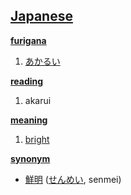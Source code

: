 == [[Japanese]] ==                                          

'''[[furigana]]'''
# [[あかるい]]

'''[[reading]]'''
# akarui

'''[[meaning]]'''
# [[bright]]

'''[[synonym]]'''
* [[鮮明]] ([[せんめい]], senmei)